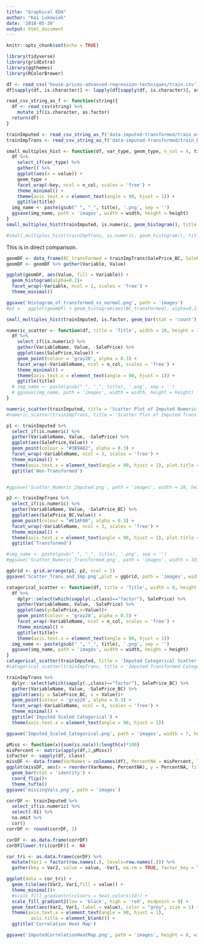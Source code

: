 ```yaml
---
title: "Graphical EDA"
author: "Kai Lukowiak"
date: '2018-05-20'
output: html_document
---
```


```r
knitr::opts_chunk$set(echo = TRUE)
```

```r
library(tidyverse)
library(gridExtra)
library(ggthemes)
library(RColorBrewer)
```


```r
df <- read_csv('house-prices-advanced-regression-techniques/train.csv')
df[sapply(df, is.character)] <- lapply(df[sapply(df, is.character)], as.factor)
```


```r
read_csv_string_as_f <- function(string){
  df <- read_csv(string) %>% 
    mutate_if(is.character, as.factor)
  return(df)
}

trainImputed <- read_csv_string_as_f('data-imputed-transformed/train_orig_vars_imputed.csv')
trainImpTrans <- read_csv_string_as_f('data-imputed-transformed/train_BC_transformed.csv')
```


```r
small_multiples_hist <- function(df, var_type, geom_type, n_col = 4, title, width = 7, height = 15) {
  df %>% 
    select_if(var_type) %>% 
    gather() %>% 
    ggplot(aes(x = value)) + 
    geom_type +
    facet_wrap(~key, ncol = n_col, scales = 'free') +
    theme_minimal() +
    theme(axis.text.x = element_text(angle = 90, hjust = 1)) +
    ggtitle(title)
  img_name <- paste(gsub(" ", "_", title), '.png', sep = '')
  ggsave(img_name, path = 'images', width = width, height = height)
}
small_multiples_hist(trainImputed, is.numeric, geom_histogram(), title = 'Imputed Numeric Histogram')

```

```r
#small_multiples_hist(trainImpTrans, is.numeric, geom_histogram(), title = "Transformed Imputed Numeric Histogram")
```

This is in direct comparison.

```r
geomDF <- data_frame(BC_transFormed = trainImpTrans$SalePrice_BC, SalePrice = trainImputed$SalePrice)
geomDF <- geomDF %>% gather(Variable, Value)

ggplot(geomDF, aes(Value, fill = Variable)) + 
  geom_histogram(alpha=0.2)+
  facet_wrap(~Variable, ncol = 2, scales = 'free') +
  theme_minimal()

ggsave('Histogram_of_transformed_vs_normal.png', path = 'images')
#p2 =   ggplot(geomDF) + geom_histogram(aes(BC_transFormed), alpha=0.2) + theme_minimal()
```



```r
small_multiples_hist(trainImputed, is.factor, geom_bar(stat = 'count'), title = 'Imputed Factor Histogram')

```






```r
numeric_scatter <- function(df, title = 'Title', width = 10, height = 10, n_col = 6, removeVar = 'SalePrice'){
  df %>% 
    select_if(is.numeric) %>% 
    gather(VariableName, Value, -SalePrice) %>% 
    ggplot(aes(SalePrice,Value)) +
    geom_point(colour = 'gray28', alpha = 0.3) +
    facet_wrap(~VariableName, ncol = n_col, scales = 'free') +
    theme_minimal() +
    theme(axis.text.x = element_text(angle = 90, hjust = 1)) +
    ggtitle(title)
  # img_name <- paste(gsub(" ", "_", title), '.png', sep = '')
  # ggsave(img_name, path = 'images', width = width, height = height)
}

numeric_scatter(trainImputed, title = 'Scatter Plot of Imputed Numeric Features')
#numeric_scatter(trainImpTrans, title = 'Scatter Plot of Imputed Transformed Numeric Features', removeVar = 'SalePrice_BC')
```

```r
p1 <- trainImputed %>% 
  select_if(is.numeric) %>% 
  gather(VariableName, Value, -SalePrice) %>% 
  ggplot(aes(SalePrice,Value)) +
  geom_point(colour = "#3B9AB2", alpha = 0.3) +
  facet_wrap(~VariableName, ncol = 3, scales = 'free') +
  theme_minimal() +
  theme(axis.text.x = element_text(angle = 90, hjust = 1), plot.title = element_text(size=22)) +
  ggtitle('Non-Transformed')


#ggsave('Scatter_Numeric_Imputed.png', path = 'images', width = 10, height = 10)
```



```r
p2 <- trainImpTrans %>% 
  select_if(is.numeric) %>% 
  gather(VariableName, Value, -SalePrice_BC) %>% 
  ggplot(aes(SalePrice_BC,Value)) +
  geom_point(colour = "#E1AF00", alpha = 0.3) +
  facet_wrap(~VariableName, ncol = 3, scales = 'free') +
  theme_minimal() +
  theme(axis.text.x = element_text(angle = 90, hjust = 1), plot.title = element_text(size=22)) +
  ggtitle('Transformed')

#img_name <- paste(gsub(" ", "_", title), '.png', sep = '')
#ggsave('Scatter_Numeric_Transformed.png', path = 'images', width = 10, height = 10)
```


```r
ggGrid <- grid.arrange(p1, p2, ncol = 2)
ggsave('Scatter_Trans_and_Imp.png',plot = ggGrid, path = 'images', width = 12, height = 20)
```


```r
catagorical_scatter <- function(df, title = 'Title', width = 8, height = 12, n_col = 6){
  df %>% 
    dplyr::select(which(sapply(.,class)=="factor"), SalePrice) %>% 
    gather(VariableName, Value, -SalePrice) %>%
    ggplot(aes(y=SalePrice,x=Value))+
    geom_point(colour = 'gray28', alpha = 0.3) +
    facet_wrap(~VariableName, ncol = n_col, scales = 'free') +
    theme_minimal() +
    ggtitle(title)+
    theme(axis.text.x = element_text(angle = 90, hjust = 1))  
  img_name <- paste(gsub(" ", "_", title), '.png', sep = '')
  ggsave(img_name, path = 'images', width = width, height = height)
}
catagorical_scatter(trainImputed, title = 'Imputed Categorical Scatter')
#catagorical_scatter(trainImpTrans, title = 'Imputed Transformed Categorical Scatter')

```

```r
trainImpTrans %>% 
  dplyr::select(which(sapply(.,class)=="factor"), SalePrice_BC) %>% 
  gather(VariableName, Value, -SalePrice_BC) %>%
  ggplot(aes(y = SalePrice_BC, x = Value))+
  geom_point(colour = 'gray28', alpha = 0.3) +
  facet_wrap(~VariableName, ncol = 4, scales = 'free') +
  theme_minimal() +
  ggtitle('Imputed Scaled Categorical') +
  theme(axis.text.x = element_text(angle = 90, hjust = 1))  

ggsave('Imputed_Scaled_Categorical.png', path = 'images', width = 7, height = 12)
```




```r
pMiss <- function(x){sum(is.na(x))/length(x)*100}
misPercent <- matrix(apply(df,2,pMiss))
isFactor <- sapply(df, class)
missDF <- data.frame(VarNames = colnames(df), PercentNA = misPercent, Type = isFactor) %>% as_data_frame()
ggplot(missDF, aes(x = reorder(VarNames, PercentNA), y = PercentNA, fill = Type)) +
  geom_bar(stat = 'identity') +
  coord_flip()+
  theme_tufte()
ggsave('missingVals.png', path = 'images')
```



```r
corrDF <- trainImputed %>% 
  select_if(is.numeric) %>% 
  select(-X1) %>% 
  na.omit %>% 
  cor()
corrDF <- round(corrDF, 2)
```

```r

corDF <- as.data.frame(corrDF)
corDF[lower.tri(corDF)] <- NA

cor_tri <- as.data.frame(corDF) %>% 
  mutate(Var1 = factor(row.names(.), levels=row.names(.))) %>% 
  gather(key = Var2, value = value, -Var1, na.rm = TRUE, factor_key = TRUE) 

ggplot(data = cor_tri) + 
  geom_tile(aes(Var2, Var1,fill = value)) +
  theme_minimal()+
  #scale_fill_gradientn(colours = heat.colors(10)) +
  scale_fill_gradient2(low = 'black', high = 'red', midpoint = 0) +
  geom_text(aes(Var2, Var1, label = value), color = "grey", size = 1) +
  theme(axis.text.x = element_text(angle = 90, hjust = 1),
         axis.title = element_blank()) +
  ggtitle('Correlation Heat Map')

ggsave('ImputedCorrelationHeatMap.png', path = 'images', height = 8, width = 8)  

```

